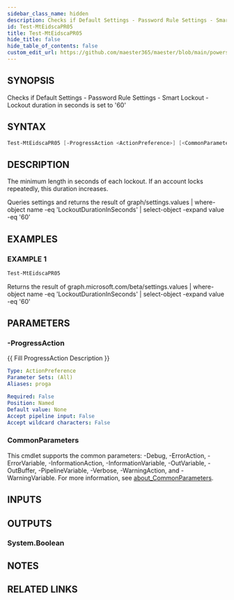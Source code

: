 ```yaml
---
sidebar_class_name: hidden
description: Checks if Default Settings - Password Rule Settings - Smart Lockout - Lockout duration in seconds is set to '60'
id: Test-MtEidscaPR05
title: Test-MtEidscaPR05
hide_title: false
hide_table_of_contents: false
custom_edit_url: https://github.com/maester365/maester/blob/main/powershell/public/Test-MtEidscaPR05.ps1
---
```


## SYNOPSIS

Checks if Default Settings - Password Rule Settings - Smart Lockout - Lockout duration in seconds is set to '60'

## SYNTAX

```powershell
Test-MtEidscaPR05 [-ProgressAction <ActionPreference>] [<CommonParameters>]
```

## DESCRIPTION

The minimum length in seconds of each lockout.
If an account locks repeatedly, this duration increases.

Queries settings
and returns the result of
 graph/settings.values | where-object name -eq 'LockoutDurationInSeconds' | select-object -expand value -eq '60'

## EXAMPLES

### EXAMPLE 1

```powershell
Test-MtEidscaPR05
```

Returns the result of graph.microsoft.com/beta/settings.values | where-object name -eq 'LockoutDurationInSeconds' | select-object -expand value -eq '60'

## PARAMETERS

### -ProgressAction

\{\{ Fill ProgressAction Description \}\}

```yaml
Type: ActionPreference
Parameter Sets: (All)
Aliases: proga

Required: False
Position: Named
Default value: None
Accept pipeline input: False
Accept wildcard characters: False
```

### CommonParameters

This cmdlet supports the common parameters: -Debug, -ErrorAction, -ErrorVariable, -InformationAction, -InformationVariable, -OutVariable, -OutBuffer, -PipelineVariable, -Verbose, -WarningAction, and -WarningVariable. For more information, see [about_CommonParameters](http://go.microsoft.com/fwlink/?LinkID=113216).

## INPUTS

## OUTPUTS

### System.Boolean

## NOTES

## RELATED LINKS
